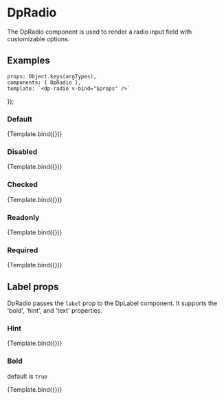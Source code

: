 
<Meta
  title="Components/Radio"
  component={DpRadio} />

# DpRadio

The DpRadio component is used to render a radio input field with customizable options.

## Examples

    props: Object.keys(argTypes),
    components: { DpRadio },
    template: `<dp-radio v-bind="$props" />`
});

### Default

<Canvas>
    <Story
        name="Default"
        args={{
            id: 'radioId',
            label: {
              text: 'Choose an option'
            }
        }}>
        {Template.bind({})}
    </Story>
</Canvas>

### Disabled

<Canvas>
    <Story
        name="Disabled"
        args={{
            id: 'radioId',
            label: {
              text: 'Choose an option'
            },
            disabled: true
        }}>
        {Template.bind({})}
    </Story>
</Canvas>

### Checked

<Canvas>
    <Story
        name="Checked"
        args={{
            id: 'radioId',
            label: {
              text: 'Choose an option'
            },
            checked: true
        }}>
        {Template.bind({})}
    </Story>
</Canvas>

### Readonly

<Canvas>
    <Story
        name="Readonly"
        args={{
            id: 'radioId',
            label: {
              text: 'Choose an option'
            },
            readonly: true
        }}>
        {Template.bind({})}
    </Story>
</Canvas>

### Required

<Canvas>
    <Story
        name="Required"
        args={{
            id: 'radioId',
            label: {
              text: 'Choose an option'
            },
            required: true
        }}>
        {Template.bind({})}
    </Story>
</Canvas>

## Label props

DpRadio passes the `label` prop to the <LinkTo kind="components-label--default-usage">DpLabel component</LinkTo>. It supports the 'bold', 'hint', and 'text' properties.

### Hint

<Canvas>
    <Story
        name="Hint"
        args={{
            id: 'radioId',
            label: {
              text: 'Choose an option',
              hint: "This is a hint"
            }
        }}>
        {Template.bind({})}
    </Story>
</Canvas>

### Bold

default is `true`

<Canvas>
    <Story
        name="Bold"
        args={{
            id: 'radioId',
            label: {
              text: 'Choose an option',
              bold: false
            }
        }}>
        {Template.bind({})}
    </Story>
</Canvas>
